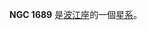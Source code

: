 {{NGCInfoBox|NGCID=NGC 1689|發現者=路易斯·斯威夫特|發現日期=1886年10月22日|其他編號=NGC 1667,MCG -1-13-13 IRAS04461-0624|曆元=J2000.0|赤經=4時48分37秒
|赤緯=-6°19'13"|星座=波江座|星體=星系|星等=12.1|表面亮度=12.3|藍等=12.8}}

'''NGC 1689''' 是[[波江座|波江座]]的一個[[星系|星系]]。

{{NGCReference|1689}}
{{Catalogs|NGC=1689}}